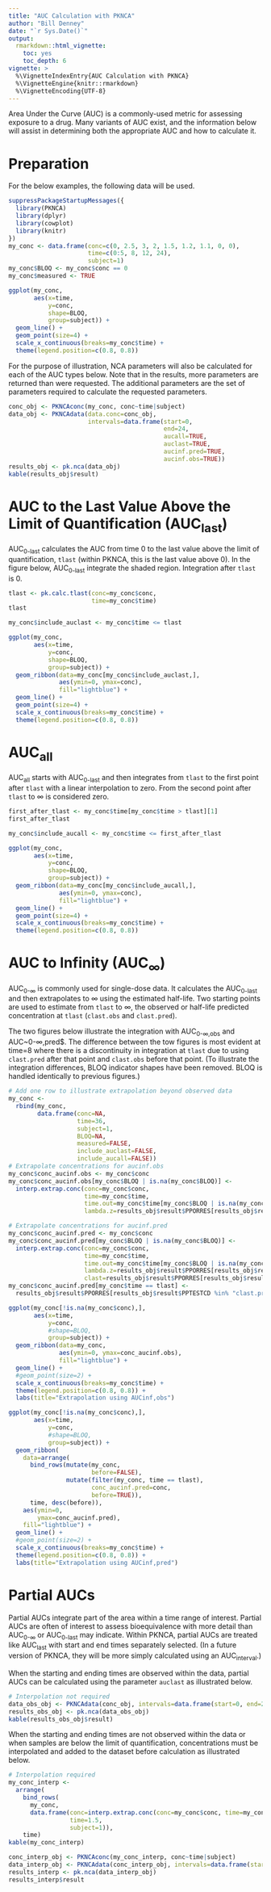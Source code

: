 ```yaml
---
title: "AUC Calculation with PKNCA"
author: "Bill Denney"
date: "`r Sys.Date()`"
output:
  rmarkdown::html_vignette:
    toc: yes
    toc_depth: 6
vignette: >
  %\VignetteIndexEntry{AUC Calculation with PKNCA}
  %\VignetteEngine{knitr::rmarkdown}
  %\VignetteEncoding{UTF-8}
---
```


Area Under the Curve (AUC) is a commonly-used metric for assessing exposure to a drug.  Many variants of AUC exist, and the information below will assist in determining both the appropriate AUC and how to calculate it.

# Preparation

For the below examples, the following data will be used.

```r
suppressPackageStartupMessages({
  library(PKNCA)
  library(dplyr)
  library(cowplot)
  library(knitr)
})
my_conc <- data.frame(conc=c(0, 2.5, 3, 2, 1.5, 1.2, 1.1, 0, 0),
                      time=c(0:5, 8, 12, 24),
                      subject=1)
my_conc$BLOQ <- my_conc$conc == 0
my_conc$measured <- TRUE

ggplot(my_conc,
       aes(x=time,
           y=conc,
           shape=BLOQ,
           group=subject)) +
  geom_line() +
  geom_point(size=4) +
  scale_x_continuous(breaks=my_conc$time) +
  theme(legend.position=c(0.8, 0.8))
```

For the purpose of illustration, NCA parameters will also be calculated for each of the AUC types below.  Note that in the results, more parameters are returned than were requested.  The additional parameters are the set of parameters required to calculate the requested parameters.

```r
conc_obj <- PKNCAconc(my_conc, conc~time|subject)
data_obj <- PKNCAdata(data.conc=conc_obj,
                      intervals=data.frame(start=0,
                                           end=24,
                                           aucall=TRUE,
                                           auclast=TRUE,
                                           aucinf.pred=TRUE,
                                           aucinf.obs=TRUE))
results_obj <- pk.nca(data_obj)
kable(results_obj$result)
```

# AUC to the Last Value Above the Limit of Quantification (AUC~last~)

AUC~0-last~ calculates the AUC from time 0 to the last value above the limit of quantification, `tlast` (within PKNCA, this is the last value above 0).  In the figure below, AUC~0-last~ integrate the shaded region.  Integration after `tlast` is 0.

```r
tlast <- pk.calc.tlast(conc=my_conc$conc,
                       time=my_conc$time)
tlast

my_conc$include_auclast <- my_conc$time <= tlast

ggplot(my_conc,
       aes(x=time,
           y=conc,
           shape=BLOQ,
           group=subject)) +
  geom_ribbon(data=my_conc[my_conc$include_auclast,],
              aes(ymin=0, ymax=conc),
              fill="lightblue") +
  geom_line() +
  geom_point(size=4) +
  scale_x_continuous(breaks=my_conc$time) +
  theme(legend.position=c(0.8, 0.8))
```

# AUC~all~

AUC~all~ starts with AUC~0-last~ and then integrates from `tlast` to the first point after `tlast` with a linear interpolation to zero.  From the second point after `tlast` to $\infty$ is considered zero.

```r
first_after_tlast <- my_conc$time[my_conc$time > tlast][1]
first_after_tlast

my_conc$include_aucall <- my_conc$time <= first_after_tlast

ggplot(my_conc,
       aes(x=time,
           y=conc,
           shape=BLOQ,
           group=subject)) +
  geom_ribbon(data=my_conc[my_conc$include_aucall,],
              aes(ymin=0, ymax=conc),
              fill="lightblue") +
  geom_line() +
  geom_point(size=4) +
  scale_x_continuous(breaks=my_conc$time) +
  theme(legend.position=c(0.8, 0.8))
```

# AUC to Infinity (AUC~$\infty$~)

AUC~0-$\infty$~ is commonly used for single-dose data.  It calculates the AUC~0-last~ and then extrapolates to $\infty$ using the estimated half-life.  Two starting points are used to estimate from `tlast` to $\infty$, the observed or half-life predicted concentration at `tlast` (`clast.obs` and `clast.pred`).

The two figures below illustrate the integration with AUC~0-$\infty$,obs~ and AUC~0-$\infty$,pred$.  The difference between the tow figures is most evident at time=8 where there is a discontinuity in integration at `tlast` due to using `clast.pred` after that point and `clast.obs` before that point.  (To illustrate the integration differences, BLOQ indicator shapes have been removed.  BLOQ is handled identically to previous figures.)

```r
# Add one row to illustrate extrapolation beyond observed data
my_conc <-
  rbind(my_conc,
        data.frame(conc=NA,
                   time=36,
                   subject=1,
                   BLOQ=NA,
                   measured=FALSE,
                   include_auclast=FALSE,
                   include_aucall=FALSE))
# Extrapolate concentrations for aucinf.obs
my_conc$conc_aucinf.obs <- my_conc$conc
my_conc$conc_aucinf.obs[my_conc$BLOQ | is.na(my_conc$BLOQ)] <-
  interp.extrap.conc(conc=my_conc$conc,
                     time=my_conc$time,
                     time.out=my_conc$time[my_conc$BLOQ | is.na(my_conc$BLOQ)],
                     lambda.z=results_obj$result$PPORRES[results_obj$result$PPTESTCD %in% "lambda.z"])

# Extrapolate concentrations for aucinf.pred
my_conc$conc_aucinf.pred <- my_conc$conc
my_conc$conc_aucinf.pred[my_conc$BLOQ | is.na(my_conc$BLOQ)] <-
  interp.extrap.conc(conc=my_conc$conc,
                     time=my_conc$time,
                     time.out=my_conc$time[my_conc$BLOQ | is.na(my_conc$BLOQ)],
                     lambda.z=results_obj$result$PPORRES[results_obj$result$PPTESTCD %in% "lambda.z"],
                     clast=results_obj$result$PPORRES[results_obj$result$PPTESTCD %in% "clast.pred"])
my_conc$conc_aucinf.pred[my_conc$time == tlast] <-
  results_obj$result$PPORRES[results_obj$result$PPTESTCD %in% "clast.pred"]

ggplot(my_conc[!is.na(my_conc$conc),],
       aes(x=time,
           y=conc,
           #shape=BLOQ,
           group=subject)) +
  geom_ribbon(data=my_conc,
              aes(ymin=0, ymax=conc_aucinf.obs),
              fill="lightblue") +
  geom_line() +
  #geom_point(size=2) +
  scale_x_continuous(breaks=my_conc$time) +
  theme(legend.position=c(0.8, 0.8)) +
  labs(title="Extrapolation using AUCinf,obs")

ggplot(my_conc[!is.na(my_conc$conc),],
       aes(x=time,
           y=conc,
           #shape=BLOQ,
           group=subject)) +
  geom_ribbon(
    data=arrange(
      bind_rows(mutate(my_conc,
                       before=FALSE),
                mutate(filter(my_conc, time == tlast),
                       conc_aucinf.pred=conc,
                       before=TRUE)),
      time, desc(before)),
    aes(ymin=0,
        ymax=conc_aucinf.pred),
    fill="lightblue") +
  geom_line() +
  #geom_point(size=2) +
  scale_x_continuous(breaks=my_conc$time) +
  theme(legend.position=c(0.8, 0.8)) +
  labs(title="Extrapolation using AUCinf,pred")
```

# Partial AUCs

Partial AUCs integrate part of the area within a time range of interest.  Partial AUCs are often of interest to assess bioequivalence with more detail than AUC~0-$\infty$~ or AUC~0-last~ may indicate.  Within PKNCA, partial AUCs are treated like AUC~last~ with start and end times separately selected.  (In a future version of PKNCA, they will be more simply calculated using an AUC~interval~.)

When the starting and ending times are observed within the data, partial AUCs can be calculated using the parameter `auclast` as illustrated below.

```r
# Interpolation not required
data_obs_obj <- PKNCAdata(conc_obj, intervals=data.frame(start=0, end=2, auclast=TRUE))
results_obs_obj <- pk.nca(data_obs_obj)
kable(results_obs_obj$result)
```

When the starting and ending times are not observed within the data or when samples are below the limit of quantification, concentrations must be interpolated and added to the dataset before calculation as illustrated below.

```r
# Interpolation required
my_conc_interp <-
  arrange(
    bind_rows(
      my_conc,
      data.frame(conc=interp.extrap.conc(conc=my_conc$conc, time=my_conc$time, time.out=1.5),
                 time=1.5,
                 subject=1)),
    time)
kable(my_conc_interp)

conc_interp_obj <- PKNCAconc(my_conc_interp, conc~time|subject)
data_interp_obj <- PKNCAdata(conc_interp_obj, intervals=data.frame(start=0, end=1.5, auclast=TRUE))
results_interp <- pk.nca(data_interp_obj)
results_interp$result
```
